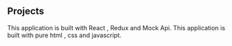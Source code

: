 ## Projects

<ProjectCard title="robofriends" link="https://youthful-varahamihira-7649d0.netlify.app/" bg="linear-gradient(to right, #D4145A 0%, #FBB03B 100%)">
This application is built with React , Redux and Mock Api.
</ProjectCard>

<ProjectCard title="colorguessing" link="https://shubhamkamble24109135.github.io/colorguessing/" bg="linear-gradient(to right, #D4145A 0%, #FBB03B 100%)">
This application is built with pure html , css and javascript.
</ProjectCard>